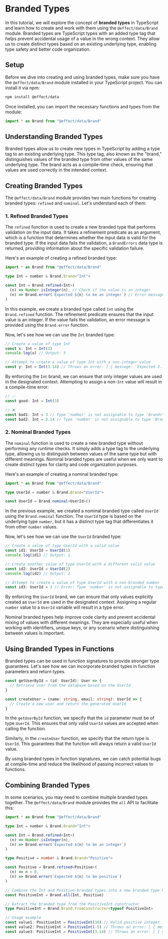 # Branded Types

In this tutorial, we will explore the concept of **branded types** in TypeScript and learn how to create and work with them using the `@effect/data/Brand` module. Branded types are TypeScript types with an added type tag that helps prevent accidental usage of a value in the wrong context. They allow us to create distinct types based on an existing underlying type, enabling type safety and better code organization.

## Setup

Before we dive into creating and using branded types, make sure you have the `@effect/data/Brand` module installed in your TypeScript project. You can install it via npm:

```bash filename="Terminal"
npm install @effect/data
```

Once installed, you can import the necessary functions and types from the module:

```ts
import * as Brand from "@effect/data/Brand"
```

## Understanding Branded Types

Branded types allow us to create new types in TypeScript by adding a type tag to an existing underlying type. This type tag, also known as the "brand," distinguishes values of the branded type from other values of the same underlying type. The brand acts as a compile-time check, ensuring that values are used correctly in the intended context.

## Creating Branded Types

The `@effect/data/Brand` module provides two main functions for creating branded types: `refined` and `nominal`. Let's understand each of them:

### 1. Refined Branded Types

The `refined` function is used to create a new branded type that performs validation on the input data. It takes a refinement predicate as an argument, which is a function that determines whether the input data is valid for the branded type. If the input data fails the validation, a `BrandErrors` data type is returned, providing information about the specific validation failure.

Here's an example of creating a refined branded type:

```ts
import * as Brand from "@effect/data/Brand"

type Int = number & Brand.Brand<"Int">

const Int = Brand.refined<Int>(
  (n) => Number.isInteger(n), // Check if the value is an integer
  (n) => Brand.error(`Expected ${n} to be an integer`) // Error message if the value is not an integer
)
```

In this example, we create a branded type called `Int` using the `Brand.refined` function. The refinement predicate ensures that the input value is an integer. If the value fails the validation, an error message is provided using the `Brand.error` function.

Now, let's see how we can use the `Int` branded type:

```ts
// Create a value of type Int
const x: Int = Int(3)
console.log(x) // Output: 3

// Attempt to create a value of type Int with a non-integer value
const y: Int = Int(3.14) // Throws an error: [ { message: 'Expected 3.14 to be an integer' } ]
```

By enforcing the `Int` brand, we can ensure that only integer values are used in the designated context.
Attempting to assign a non-`Int` value will result in a compile-time error:

```ts
// ✅
const good: Int = Int(3)

// ❌
const bad1: Int = 3 // Type 'number' is not assignable to type 'Brand<"Int">'
const bad2: Int = 3.14 // Type 'number' is not assignable to type 'Brand<"Int">'
```

### 2. Nominal Branded Types

The `nominal` function is used to create a new branded type without performing any runtime checks. It simply adds a type tag to the underlying type, allowing us to distinguish between values of the same type but with different meanings. Nominal branded types are useful when we only want to create distinct types for clarity and code organization purposes.

Here's an example of creating a nominal branded type:

```ts
import * as Brand from "@effect/data/Brand"

type UserId = number & Brand.Brand<"UserId">

const UserId = Brand.nominal<UserId>()
```

In the previous example, we created a nominal branded type called `UserId` using the `Brand.nominal` function. The `UserId` type is based on the underlying type `number`, but it has a distinct type tag that differentiates it from other `number` values.

Now, let's see how we can use the `UserId` branded type:

```ts
// Create a value of type UserId with a valid value
const id1: UserId = UserId(1)
console.log(id1) // Output: 1

// Create another value of type UserId with a different valid value
const id2: UserId = UserId(2)
console.log(id2) // Output: 2

// Attempt to create a value of type UserId with a non-branded number
const id3: UserId = 3 // Error: Type 'number' is not assignable to type 'Brand<"UserId">'
```

By enforcing the `UserId` brand, we can ensure that only values explicitly created as `UserId` are used in the designated context. Assigning a regular `number` value to a `UserId` variable will result in a type error.

Nominal branded types help improve code clarity and prevent accidental mixing of values with different meanings. They are especially useful when working with identifiers, unique keys, or any scenario where distinguishing between values is important.

## Using Branded Types in Functions

Branded types can be used in function signatures to provide stronger type guarantees. Let's see how we can incorporate branded types in function parameters and return types.

```ts
const getUserById = (id: UserId): User => {
  // Retrieve user from the database based on the UserId
}

const createUser = (name: string, email: string): UserId => {
  // Create a new user and return the generated UserId
}
```

In the `getUserById` function, we specify that the `id` parameter must be of type `UserId`. This ensures that only valid `UserId` values are accepted when calling the function.

Similarly, in the `createUser` function, we specify that the return type is `UserId`. This guarantees that the function will always return a valid `UserId` value.

By using branded types in function signatures, we can catch potential bugs at compile-time and reduce the likelihood of passing incorrect values to functions.

## Combining Branded Types

In some scenarios, you may need to combine multiple branded types together. The `@effect/data/Brand` module provides the `all` API to facilitate this:

```ts
import * as Brand from "@effect/data/Brand"

type Int = number & Brand.Brand<"Int">

const Int = Brand.refined<Int>(
  (n) => Number.isInteger(n),
  (n) => Brand.error(`Expected ${n} to be an integer`)
)

type Positive = number & Brand.Brand<"Positive">

const Positive = Brand.refined<Positive>(
  (n) => n > 0,
  (n) => Brand.error(`Expected ${n} to be positive`)
)

// Combine the Int and Positive branded types into a new branded type PositiveInt
const PositiveInt = Brand.all(Int, Positive)

// Extract the branded type from the PositiveInt constructor
type PositiveInt = Brand.Brand.FromConstructor<typeof PositiveInt>

// Usage example
const value1: PositiveInt = PositiveInt(10) // Valid positive integer
const value2: PositiveInt = PositiveInt(-5) // Throws an error: [ { message: 'Expected -5 to be positive' } ]
const value3: PositiveInt = PositiveInt(3.14) // Throws an error: [ { message: 'Expected 3.14 to be an integer' } ]
```
